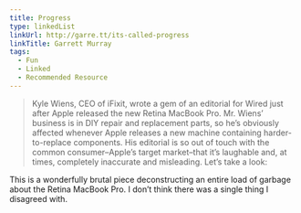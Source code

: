 ```yaml
---
title: Progress
type: linkedList
linkUrl: http://garre.tt/its-called-progress
linkTitle: Garrett Murray
tags:
  - Fun
  - Linked
  - Recommended Resource
---
```


> Kyle Wiens, CEO of iFixit, wrote a gem of an editorial for Wired just after Apple released the new Retina MacBook Pro. Mr. Wiens’ business is in DIY repair and replacement parts, so he’s obviously affected whenever Apple releases a new machine containing harder-to-replace components. His editorial is so out of touch with the common consumer–Apple’s target market–that it’s laughable and, at times, completely inaccurate and misleading. Let’s take a look:

This is a wonderfully brutal piece deconstructing an entire load of garbage about the Retina MacBook Pro. I don’t think there was a single thing I disagreed with.
